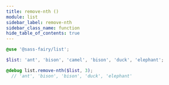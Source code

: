 ```yaml
---
title: remove-nth ()
module: list
sidebar_label: remove-nth
sidebar_class_name: function
hide_table_of_contents: true
---
```


<FieldDetails />

```scss
@use '@sass-fairy/list';

$list: 'ant', 'bison', 'camel', 'bison', 'duck', 'elephant';

@debug list.remove-nth($list, 3);
  // 'ant', 'bison', 'bison', 'duck', 'elephant'
```
